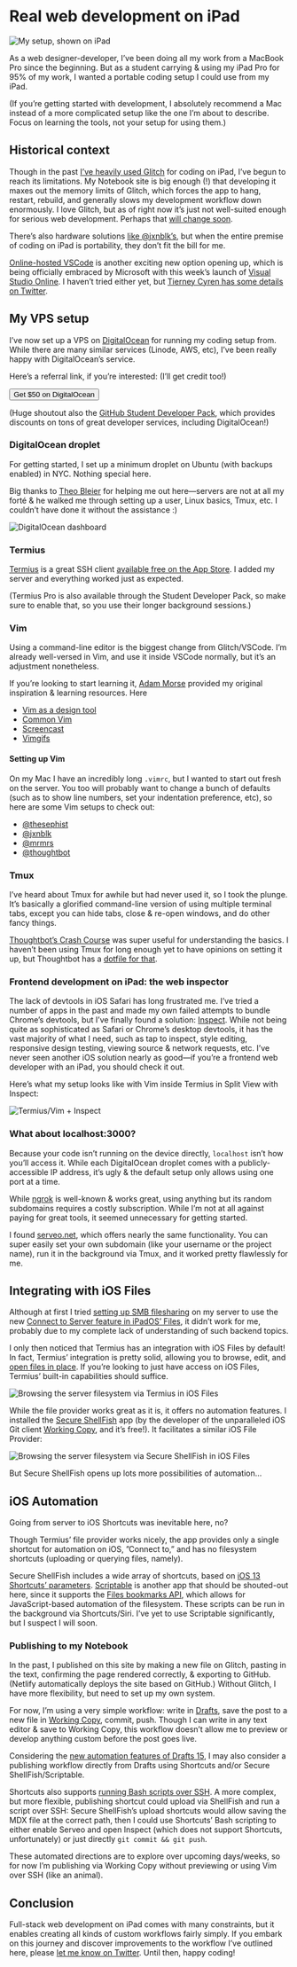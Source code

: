 
# Real web development on iPad

![My setup, shown on iPad](https://d2wkqk610zk1ag.cloudfront.net/items/1N0Z3L3A1a0s0I0W1b3e/iVBORw0KGgoAAAANSUhEUgAAC50AAAjwCAYAAAAKgq9xAAAACXBIWXMAAAsTAAALEwEAmpwYAAAM-2.PNG)

As a web designer-developer, I’ve been doing all my work from a MacBook Pro since the beginning. But as a student carrying & using my iPad Pro for 95% of my work, I wanted a portable coding setup I could use from my iPad.

(If you’re getting started with development, I absolutely recommend a Mac instead of a more complicated setup like the one I’m about to describe. Focus on learning the tools, not your setup for using them.)

## Historical context

Though in the past [I’ve heavily used Glitch](https://notebook.kingofdevs.me/2019-09-12_ipad_coding_with_glitch/) for coding on iPad, I’ve begun to reach its limitations. My Notebook site is big enough (!) that developing it maxes out the memory limits of Glitch, which forces the app to hang, restart, rebuild, and generally slows my development workflow down enormously. I love Glitch, but as of right now it’s just not well-suited enough for serious web development. Perhaps that [will change soon](https://twitter.com/anildash/status/1178018904708456448?s=21).

There’s also hardware solutions [like @jxnblk’s](https://twitter.com/jxnblk/status/1147555688933154816?s=21), but when the entire premise of coding on iPad is portability, they don’t fit the bill for me.

[Online-hosted VSCode](https://link.medium.com/aehMI5yHn1) is another exciting new option opening up, which is being officially embraced by Microsoft with this week’s launch of [Visual Studio Online](https://visualstudio.microsoft.com/services/visual-studio-online/). I haven’t tried either yet, but [Tierney Cyren has some details on Twitter](https://twitter.com/bitandbang/status/1191370550788206592?s=20).

## My VPS setup

I’ve now set up a VPS on [DigitalOcean](https://digitalocean.com) for running my coding setup from. While there are many similar services (Linode, AWS, etc), I’ve been really happy with DigitalOcean’s service.

Here’s a referral link, if you’re interested: (I’ll get credit too!)

<Button as="a" href="https://m.do.co/c/5df20347f8ef">Get $50 on DigitalOcean</Button>

(Huge shoutout also the [GitHub Student Developer Pack](http://education.github.com/pack), which provides discounts on tons of great developer services, including DigitalOcean!)

### DigitalOcean droplet

For getting started, I set up a minimum droplet on Ubuntu (with backups enabled) in NYC. Nothing special here.

Big thanks to [Theo Bleier](https://tmb.sh) for helping me out here—servers are not at all my forté & he walked me through setting up a user, Linux basics, Tmux, etc. I couldn’t have done it without the assistance :)

![DigitalOcean dashboard](https://d2wkqk610zk1ag.cloudfront.net/items/1c1X110r0e1t2o1k0d1L/IMG_0971.jpg)

### Termius

[Termius](https://termius.com) is a great SSH client [available free on the App Store](https://apps.apple.com/us/app/termius-ssh-client/id549039908). I added my server and everything worked just as expected.

(Termius Pro is also available through the Student Developer Pack, so make sure to enable that, so you use their longer background sessions.)

### Vim

Using a command-line editor is the biggest change from Glitch/VSCode.
I’m already well-versed in Vim, and use it inside VSCode normally, but it’s an adjustment nonetheless.

If you’re looking to start learning it, [Adam Morse](https://mrmrs.cc) provided my original inspiration & learning resources. Here

<LinkList>

- [Vim as a design tool](http://mrmrs.cc/writing/vim-as-a-design-tool/)
- [Common Vim](http://mrmrs.cc/writing/common-vim/)
- [Screencast](http://designbytyping.com/2013/12/24/vim-project-setup/)
- [Vimgifs](https://vimgifs.com)

</LinkList>

#### Setting up Vim

On my Mac I have an incredibly long `.vimrc`, but I wanted to start out fresh on the server. You too will probably want to change a bunch of defaults (such as to show line numbers, set your indentation preference, etc), so here are some Vim setups to check out:

<LinkList>

- [@thesephist](https://github.com/thesephist/dotfiles/blob/master/remote/.vimrc)
- [@jxnblk](https://gist.github.com/jxnblk/d7228fa1b1249ccc3e8d74433d3277c5)
- [@mrmrs](https://github.com/mrmrs/vimrc/blob/master/.vimrc)
- [@thoughtbot](https://github.com/thoughtbot/dotfiles/blob/master/vimrc)

</LinkList>

### Tmux

I’ve heard about Tmux for awhile but had never used it, so I took the plunge. It’s basically a glorified command-line version of using multiple terminal tabs, except you can hide tabs, close & re-open windows, and do other fancy things.

[Thoughtbot’s Crash Course](https://thoughtbot.com/blog/a-tmux-crash-course) was super useful for understanding the basics. I haven’t been using Tmux for long enough yet to have opinions on setting it up, but Thoughtbot has a [dotfile for that](https://github.com/thoughtbot/dotfiles/blob/master/tmux.conf).

### Frontend development on iPad: the web inspector

The lack of devtools in iOS Safari has long frustrated me. I’ve tried a number of apps in the past and made my own failed attempts to bundle Chrome’s devtools, but I’ve finally found a solution: [Inspect](https://apps.apple.com/us/app/inspect-browser/id1203594958). While not being quite as sophisticated as Safari or Chrome’s desktop devtools, it has the vast majority of what I need, such as tap to inspect, style editing, responsive design testing, viewing source & network requests, etc. I’ve never seen another iOS solution nearly as good—if you’re a frontend web developer with an iPad, you should check it out.

Here’s what my setup looks like with Vim inside Termius in Split View with Inspect:

![Termius/Vim + Inspect](https://d2wkqk610zk1ag.cloudfront.net/items/29131Y330C0w3e1J211n/IMG_0992.PNG)

### What about localhost:3000?

Because your code isn’t running on the device directly, `localhost` isn’t how you’ll access it. While each DigitalOcean droplet comes with a publicly-accessible IP address, it’s ugly & the default setup only allows using one port at a time.

While [ngrok](http://ngrok.com) is well-known & works great, using anything but its random subdomains requires a costly subscription. While I’m not at all against paying for great tools, it seemed unnecessary for getting started.

I found [serveo.net](https://serveo.net), which offers nearly the same functionality. You can super easily set your own subdomain (like your username or the project name), run it in the background via Tmux, and it worked pretty flawlessly for me.

## Integrating with iOS Files

Although at first I tried [setting up SMB filesharing](https://tutorials.ubuntu.com/tutorial/install-and-configure-samba) on my server to use the new [Connect to Server feature in iPadOS’ Files](https://www.macstories.net/stories/ios-and-ipados-13-the-macstories-review/7/#usb-drives-and-smb-servers), it didn’t work for me, probably due to my complete lack of understanding of such backend topics.

I only then noticed that Termius has an integration with iOS Files by default! In fact, Termius’ integration is pretty solid, allowing you to browse, edit, and [open files in place](https://www.macstories.net/stories/beyond-the-tablet/3/#open-in-place-and-file-bookmarks). If you’re looking to just have access on iOS Files, Termius’ built-in capabilities should suffice.

![Browsing the server filesystem via Termius in iOS Files](https://d2wkqk610zk1ag.cloudfront.net/items/3O1l3Q2n0v0h050J1O2A/h9cruzwcr81ncgd901ypey1cx33khwr1.png)

While the file provider works great as it is, it offers no automation features. I installed the [Secure ShellFish](https://secureshellfish.app) app (by the developer of the unparalleled iOS Git client [Working Copy](https://workingcopyapp.com), and it’s free!). It facilitates a similar iOS File Provider:

![Browsing the server filesystem via Secure ShellFish in iOS Files](https://d2wkqk610zk1ag.cloudfront.net/items/0M0f020a3G2O3F2j1g0E/u4tb62m11g7kag7bytz1db051uvbfpx9.png)

But Secure ShellFish opens up lots more possibilities of automation…

## iOS Automation

Going from server to iOS Shortcuts was inevitable here, no?

Though Termius’ file provider works nicely, the app provides only a single shortcut for automation on iOS, ”Connect to,” and has no filesystem shortcuts (uploading or querying files, namely).

Secure ShellFish includes a wide array of shortcuts, based on [iOS 13 Shortcuts’ parameters](https://thesweetsetup.com/all-the-new-things-in-shortcuts-for-ios-13/). [Scriptable](https://scriptable.app) is another app that should be shouted-out here, since it supports the [Files bookmarks API](https://www.macstories.net/stories/beyond-the-tablet/9/#file-bookmarks), which allows for JavaScript-based automation of the filesystem. These scripts can be run in the background via Shortcuts/Siri. I’ve yet to use Scriptable significantly, but I suspect I will soon.

### Publishing to my Notebook

In the past, I published on this site by making a new file on Glitch, pasting in the text, confirming the page rendered correctly, & exporting to GitHub. (Netlify automatically deploys the site based on GitHub.) Without Glitch, I have more flexibility, but need to set up my own system.

For now, I’m using a very simple workflow: write in [Drafts](https://apps.apple.com/us/app/drafts/id1236254471), save the post to a new file in [Working Copy](https://apps.apple.com/us/app/working-copy-git-client/id896694807), commit, push. Though I can write in any text editor & save to Working Copy, this workflow doesn’t allow me to preview or develop anything custom before the post goes live.

Considering the [new automation features of Drafts 15](https://www.macstories.net/reviews/drafts-15-review-multiwindow-shortcuts-and-more/), I may also consider a publishing workflow directly from Drafts using Shortcuts and/or Secure ShellFish/Scriptable.

Shortcuts also supports [running Bash scripts over SSH](https://rosemaryorchard.com/blog/workflow-upload-blog-post-via-ssh/). A more complex, but more flexible, publishing shortcut could upload via ShellFish and run a script over SSH: Secure ShellFish’s upload shortcuts would allow saving the MDX file at the correct path, then I could use Shortcuts’ Bash scripting to either enable Serveo and open Inspect (which does not support Shortcuts, unfortunately) or just directly `git commit && git push`.

These automated directions are to explore over upcoming days/weeks, so for now I’m publishing via Working Copy without previewing or using Vim over SSH (like an animal).

## Conclusion

Full-stack web development on iPad comes with many constraints, but it enables creating all kinds of custom workflows fairly simply. If you embark on this journey and discover improvements to the workflow I’ve outlined here, please [let me know on Twitter](https://twitter.com/kingofdevs). Until then, happy coding!
